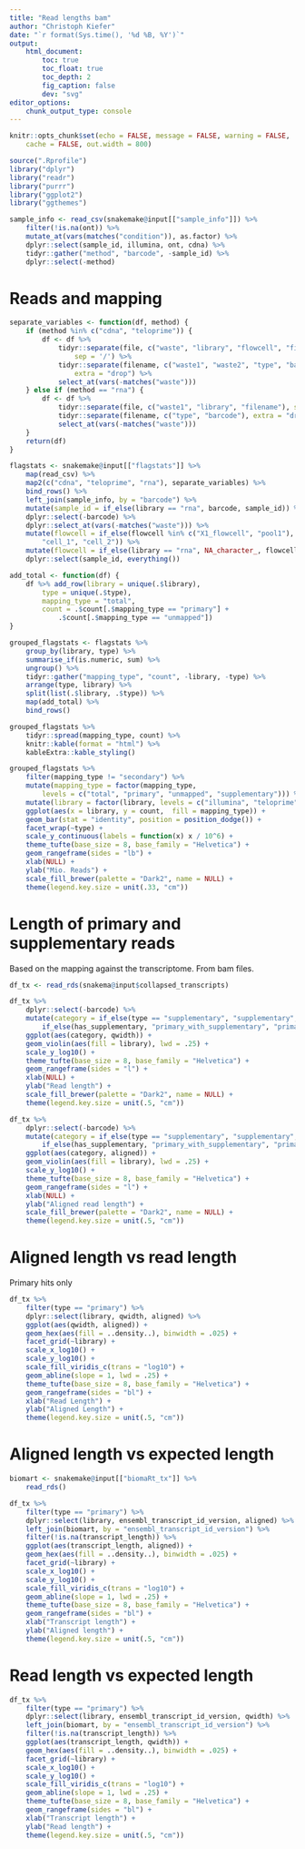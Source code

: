 ```yaml
---
title: "Read lengths bam"
author: "Christoph Kiefer"
date: "`r format(Sys.time(), '%d %B, %Y')`"
output:
    html_document:
        toc: true
        toc_float: true
        toc_depth: 2
        fig_caption: false
        dev: "svg"
editor_options:
    chunk_output_type: console
---
```


```r
knitr::opts_chunk$set(echo = FALSE, message = FALSE, warning = FALSE,
    cache = FALSE, out.width = 800)
```

```r
source(".Rprofile")
library("dplyr")
library("readr")
library("purrr")
library("ggplot2")
library("ggthemes")
```


```r
sample_info <- read_csv(snakemake@input[["sample_info"]]) %>% 
    filter(!is.na(ont)) %>%
    mutate_at(vars(matches("condition")), as.factor) %>% 
    dplyr::select(sample_id, illumina, ont, cdna) %>% 
    tidyr::gather("method", "barcode", -sample_id) %>% 
    dplyr::select(-method) 
```

# Reads and mapping

```r
separate_variables <- function(df, method) {
    if (method %in% c("cdna", "teloprime")) {
        df <- df %>%
            tidyr::separate(file, c("waste", "library", "flowcell", "filename"),
                sep = '/') %>% 
            tidyr::separate(filename, c("waste1", "waste2", "type", "barcode"),
                extra = "drop") %>%  
            select_at(vars(-matches("waste")))
    } else if (method == "rna") {
        df <- df %>%
            tidyr::separate(file, c("waste1", "library", "filename"), sep = '/') %>% 
            tidyr::separate(filename, c("type", "barcode"), extra = "drop") %>% 
            select_at(vars(-matches("waste"))) 
    }
    return(df)
}

flagstats <- snakemake@input[["flagstats"]] %>% 
    map(read_csv) %>% 
    map2(c("cdna", "teloprime", "rna"), separate_variables) %>% 
    bind_rows() %>% 
    left_join(sample_info, by = "barcode") %>% 
    mutate(sample_id = if_else(library == "rna", barcode, sample_id)) %>% 
    dplyr::select(-barcode) %>% 
    dplyr::select_at(vars(-matches("waste"))) %>% 
    mutate(flowcell = if_else(flowcell %in% c("X1_flowcell", "pool1"),
        "cell_1", "cell_2")) %>% 
    mutate(flowcell = if_else(library == "rna", NA_character_, flowcell)) %>% 
    dplyr::select(sample_id, everything())
```

```r
add_total <- function(df) {
    df %>% add_row(library = unique(.$library), 
        type = unique(.$type),
        mapping_type = "total",
        count = .$count[.$mapping_type == "primary"] +
            .$count[.$mapping_type == "unmapped"]) 
}

grouped_flagstats <- flagstats %>% 
    group_by(library, type) %>%
    summarise_if(is.numeric, sum) %>%
    ungroup() %>% 
    tidyr::gather("mapping_type", "count", -library, -type) %>% 
    arrange(type, library) %>% 
    split(list(.$library, .$type)) %>% 
    map(add_total) %>% 
    bind_rows()

grouped_flagstats %>% 
    tidyr::spread(mapping_type, count) %>% 
    knitr::kable(format = "html") %>%
    kableExtra::kable_styling()

grouped_flagstats %>% 
    filter(mapping_type != "secondary") %>%
    mutate(mapping_type = factor(mapping_type,
        levels = c("total", "primary", "unmapped", "supplementary"))) %>% 
    mutate(library = factor(library, levels = c("illumina", "teloprime", "cdna", "rna"))) %>% 
    ggplot(aes(x = library, y = count,  fill = mapping_type)) +
    geom_bar(stat = "identity", position = position_dodge()) +
    facet_wrap(~type) +
    scale_y_continuous(labels = function(x) x / 10^6) +
    theme_tufte(base_size = 8, base_family = "Helvetica") +
    geom_rangeframe(sides = "lb") +
    xlab(NULL) + 
    ylab("Mio. Reads") +
    scale_fill_brewer(palette = "Dark2", name = NULL) +
    theme(legend.key.size = unit(.33, "cm"))
```

# Length of primary and supplementary reads

Based on the mapping against the transcriptome. From bam files.

```r
df_tx <- read_rds(snakema@input$collapsed_transcripts)
```

```r
df_tx %>% 
    dplyr::select(-barcode) %>% 
    mutate(category = if_else(type == "supplementary", "supplementary",
        if_else(has_supplementary, "primary_with_supplementary", "primary_wo_supplementary"))) %>% 
    ggplot(aes(category, qwidth)) + 
    geom_violin(aes(fill = library), lwd = .25) +
    scale_y_log10() +
    theme_tufte(base_size = 8, base_family = "Helvetica") +
    geom_rangeframe(sides = "l") +
    xlab(NULL) + 
    ylab("Read length") +
    scale_fill_brewer(palette = "Dark2", name = NULL) +
    theme(legend.key.size = unit(.5, "cm"))
```

```r
df_tx %>% 
    dplyr::select(-barcode) %>% 
    mutate(category = if_else(type == "supplementary", "supplementary",
        if_else(has_supplementary, "primary_with_supplementary", "primary_wo_supplementary"))) %>% 
    ggplot(aes(category, aligned)) + 
    geom_violin(aes(fill = library), lwd = .25) +
    scale_y_log10() +
    theme_tufte(base_size = 8, base_family = "Helvetica") +
    geom_rangeframe(sides = "l") +
    xlab(NULL) + 
    ylab("Aligned read length") +
    scale_fill_brewer(palette = "Dark2", name = NULL) +
    theme(legend.key.size = unit(.5, "cm"))
```

# Aligned length vs read length

Primary hits only

```r
df_tx %>% 
    filter(type == "primary") %>% 
    dplyr::select(library, qwidth, aligned) %>% 
    ggplot(aes(qwidth, aligned)) +
    geom_hex(aes(fill = ..density..), binwidth = .025) +
    facet_grid(~library) +
    scale_x_log10() +
    scale_y_log10() +
    scale_fill_viridis_c(trans = "log10") +
    geom_abline(slope = 1, lwd = .25) +
    theme_tufte(base_size = 8, base_family = "Helvetica") +
    geom_rangeframe(sides = "bl") +
    xlab("Read Length") + 
    ylab("Aligned Length") +
    theme(legend.key.size = unit(.5, "cm"))
```

# Aligned length vs expected length

```r
biomart <- snakemake@input[["biomaRt_tx"]] %>%
    read_rds()
```

```r
df_tx %>%
    filter(type == "primary") %>%
    dplyr::select(library, ensembl_transcript_id_version, aligned) %>%
    left_join(biomart, by = "ensembl_transcript_id_version") %>%
    filter(!is.na(transcript_length)) %>%
    ggplot(aes(transcript_length, aligned)) +
    geom_hex(aes(fill = ..density..), binwidth = .025) +
    facet_grid(~library) +
    scale_x_log10() +
    scale_y_log10() +
    scale_fill_viridis_c(trans = "log10") +
    geom_abline(slope = 1, lwd = .25) +
    theme_tufte(base_size = 8, base_family = "Helvetica") +
    geom_rangeframe(sides = "bl") +
    xlab("Transcript length") +
    ylab("Aligned length") +
    theme(legend.key.size = unit(.5, "cm"))
```

# Read length vs expected length

```r
df_tx %>%
    filter(type == "primary") %>%
    dplyr::select(library, ensembl_transcript_id_version, qwidth) %>%
    left_join(biomart, by = "ensembl_transcript_id_version") %>%
    filter(!is.na(transcript_length)) %>%
    ggplot(aes(transcript_length, qwidth)) +
    geom_hex(aes(fill = ..density..), binwidth = .025) +
    facet_grid(~library) +
    scale_x_log10() +
    scale_y_log10() +
    scale_fill_viridis_c(trans = "log10") +
    geom_abline(slope = 1, lwd = .25) +
    theme_tufte(base_size = 8, base_family = "Helvetica") +
    geom_rangeframe(sides = "bl") +
    xlab("Transcript length") +
    ylab("Read length") +
    theme(legend.key.size = unit(.5, "cm"))
```
